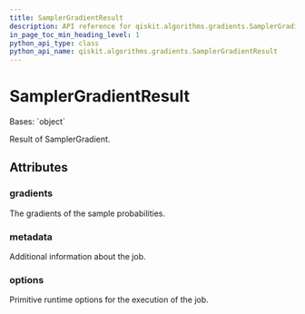 ```yaml
---
title: SamplerGradientResult
description: API reference for qiskit.algorithms.gradients.SamplerGradientResult
in_page_toc_min_heading_level: 1
python_api_type: class
python_api_name: qiskit.algorithms.gradients.SamplerGradientResult
---
```


# SamplerGradientResult

<Class id="qiskit.algorithms.gradients.SamplerGradientResult" isDedicatedPage={true} github="https://github.com/qiskit/qiskit/tree/stable/0.22/qiskit/algorithms/gradients/sampler_gradient_result.py" signature="SamplerGradientResult(gradients, metadata, options)">
  Bases: `object`

  Result of SamplerGradient.

  ## Attributes

  ### gradients

  <Attribute id="qiskit.algorithms.gradients.SamplerGradientResult.gradients" name="gradients" attributeTypeHint="list[list[dict[int, float]]]">
    The gradients of the sample probabilities.
  </Attribute>

  ### metadata

  <Attribute id="qiskit.algorithms.gradients.SamplerGradientResult.metadata" name="metadata" attributeTypeHint="list[dict[str, Any]]">
    Additional information about the job.
  </Attribute>

  ### options

  <Attribute id="qiskit.algorithms.gradients.SamplerGradientResult.options" name="options" attributeTypeHint="Options">
    Primitive runtime options for the execution of the job.
  </Attribute>
</Class>

